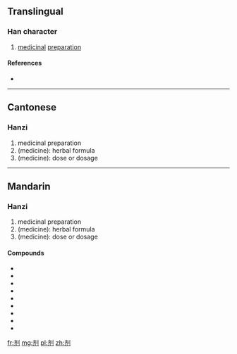 {{also|劑}}
==Translingual==

===Han character===
{{Han char|rn=18|rad=刀|as=06|sn=8|four=|canj=卜中中弓 (YLLN)|ids=⿰[[齐]][[刂]]}}

# [[medicinal]] [[preparation]]

====References====
* {{Han ref|kx=0139.251|hdz=10336.140|uh=5242|ud=21058}}

----

==Cantonese==

===Hanzi===
{{yue-hanzi|jyut=|y=jai1|tra=劑}}

# medicinal preparation
# (medicine): herbal formula
# (medicine): dose or dosage

----

==Mandarin==

===Hanzi===
{{cmn-hanzi|tra=劑|pin=[[jì]] ([[ji4]])|wg=chi<sup>4</sup>}}

# medicinal preparation
# (medicine): herbal formula
# (medicine): dose or dosage

====Compounds====
* {{l|cmn|八正合剂|tr=bāzhēng héjì}}
* {{l|cmn|方剂学|tr=fāngjìxué}}
* {{l|cmn|复方扶芳藤合剂}}
* {{l|cmn|清喉咽合剂|tr=qīnghóuyàn héjì}}
* {{l|cmn|麝香祛痛搽剂|tr=shèxiāng qūtòng chájì}}
* {{l|cmn|四物合剂|tr=sìwù héjì}}
* {{l|cmn|洗发剂|tr=xǐfàjì}}
* {{l|cmn|小建中合剂|tr=xiǎojiànzhōng héjì}}
* {{l|cmn|小青龙合剂|tr=xiǎoqīnglóng héjì}}

[[fr:剂]]
[[mg:剂]]
[[pl:剂]]
[[zh:剂]]